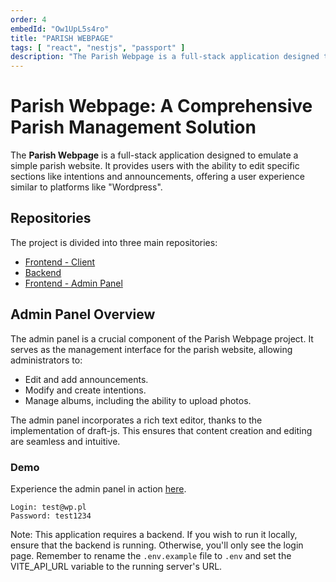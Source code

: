 ```yaml
---
order: 4
embedId: "Ow1UpL5s4ro"
title: "PARISH WEBPAGE"
tags: [ "react", "nestjs", "passport" ]
description: "The Parish Webpage is a full-stack application designed to present a simple parish website. It offers an intuitive admin panel that allows administrators to manage announcements, intentions, and photo albums. The project emulates a basic 'Wordpress' experience, providing a seamless interface for parish management. It's divided across three repositories: the frontend client, the backend, and the frontend admin panel."
---
```

# Parish Webpage: A Comprehensive Parish Management Solution

The **Parish Webpage** is a full-stack application designed to emulate a simple parish website. It provides users with the ability to edit specific sections like intentions and announcements, offering a user experience similar to platforms like "Wordpress".

## Repositories
The project is divided into three main repositories:
- [Frontend - Client](https://github.com/xyashino/parish-webpage-front)
- [Backend](https://github.com/xyashino/parish-webpage-backend)
- [Frontend - Admin Panel](https://github.com/xyashino/parish-webpage-admin-panel)

## Admin Panel Overview
The admin panel is a crucial component of the Parish Webpage project. It serves as the management interface for the parish website, allowing administrators to:
- Edit and add announcements.
- Modify and create intentions.
- Manage albums, including the ability to upload photos.

The admin panel incorporates a rich text editor, thanks to the implementation of draft-js. This ensures that content creation and editing are seamless and intuitive.

### Demo
Experience the admin panel in action [here](https://admin.yashino.usermd.net/).
```
Login: test@wp.pl
Password: test1234
```

Note: This application requires a backend. If you wish to run it locally, ensure that the backend is running. Otherwise, you'll only see the login page. Remember to rename the `.env.example` file to `.env` and set the VITE_API_URL variable to the running server's URL.